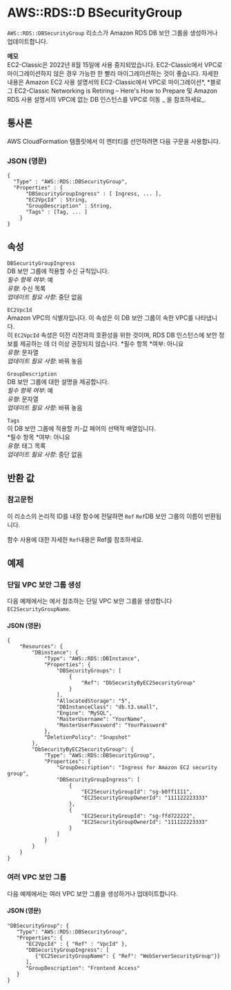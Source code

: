 # AWS::RDS::D BSecurityGroup

`AWS::RDS::DBSecurityGroup` 리소스가 Amazon RDS DB 보안 그룹을 생성하거나 업데이트합니다.

**메모**  
EC2-Classic은 2022년 8월 15일에 사용 중지되었습니다. EC2-Classic에서 VPC로 마이그레이션하지 않은 경우 가능한 한 빨리 마이그레이션하는 것이 좋습니다. 자세한 내용은 Amazon EC2 사용 설명서의 EC2-Classic에서 VPC로 마이그레이션*, *블로그 EC2-Classic Networking is Retiring – Here's How to Prepare 및 Amazon RDS 사용 설명서의 VPC에 없는 DB 인스턴스를 VPC로 이동 _ 을 참조하세요_.

## 통사론

AWS CloudFormation 템플릿에서 이 엔터티를 선언하려면 다음 구문을 사용합니다.

### JSON (영문)

```
{
  "Type" : "AWS::RDS::DBSecurityGroup",
  "Properties" : {
      "DBSecurityGroupIngress" : [ Ingress, ... ],
      "EC2VpcId" : String,
      "GroupDescription" : String,
      "Tags" : [Tag, ... ]
    }
}
```

## 속성

`DBSecurityGroupIngress`  
DB 보안 그룹에 적용할 수신 규칙입니다.  
_필수 항목 여부_: 예  
_유형_: 수신 목록  
_업데이트 필요 사항_: 중단 없음

`EC2VpcId`  
Amazon VPC의 식별자입니다. 이 속성은 이 DB 보안 그룹이 속한 VPC를 나타냅니다.  
이 `EC2VpcId` 속성은 이전 리전과의 호환성을 위한 것이며, RDS DB 인스턴스에 보안 정보를 제공하는 데 더 이상 권장되지 않습니다.
*필수 항목 *여부: 아니요  
_유형_: 문자열  
_업데이트 필요 사항_: 바꿔 놓음

`GroupDescription`  
DB 보안 그룹에 대한 설명을 제공합니다.  
_필수 항목 여부_: 예  
_유형_: 문자열  
_업데이트 필요 사항_: 바꿔 놓음

`Tags`  
이 DB 보안 그룹에 적용할 키-값 페어의 선택적 배열입니다.  
*필수 항목 *여부: 아니요  
_유형_: 태그 목록  
_업데이트 필요 사항_: 중단 없음

## 반환 값

### 참고문헌

이 리소스의 논리적 ID를 내장 함수에 전달하면 `Ref` `Ref`DB 보안 그룹의 이름이 반환됩니다.

함수 사용에 대한 자세한 `Ref`내용은 Ref를 참조하세요.

## 예제

### 단일 VPC 보안 그룹 생성

다음 예제에서는 에서 참조하는 단일 VPC 보안 그룹을 생성합니다 `EC2SecurityGroupName`.

#### JSON (영문)

```
{
    "Resources": {
        "DBinstance": {
            "Type": "AWS::RDS::DBInstance",
            "Properties": {
                "DBSecurityGroups": [
                    {
                        "Ref": "DbSecurityByEC2SecurityGroup"
                    }
                ],
                "AllocatedStorage": "5",
                "DBInstanceClass": "db.t3.small",
                "Engine": "MySQL",
                "MasterUsername": "YourName",
                "MasterUserPassword": "YourPassword"
            },
            "DeletionPolicy": "Snapshot"
        },
        "DbSecurityByEC2SecurityGroup": {
            "Type": "AWS::RDS::DBSecurityGroup",
            "Properties": {
                "GroupDescription": "Ingress for Amazon EC2 security group",
                "DBSecurityGroupIngress": [
                    {
                        "EC2SecurityGroupId": "sg-b0ff1111",
                        "EC2SecurityGroupOwnerId": "111122223333"
                    },
                    {
                        "EC2SecurityGroupId": "sg-ffd722222",
                        "EC2SecurityGroupOwnerId": "111122223333"
                    }
                ]
            }
        }
    }
}
```

### 여러 VPC 보안 그룹

다음 예제에서는 여러 VPC 보안 그룹을 생성하거나 업데이트합니다.

#### JSON (영문)

```
"DBSecurityGroup": {
   "Type": "AWS::RDS::DBSecurityGroup",
   "Properties": {
      "EC2VpcId" : { "Ref" : "VpcId" },
      "DBSecurityGroupIngress": [
         {"EC2SecurityGroupName": { "Ref": "WebServerSecurityGroup"}}
      ],
      "GroupDescription": "Frontend Access"
   }
}
```
